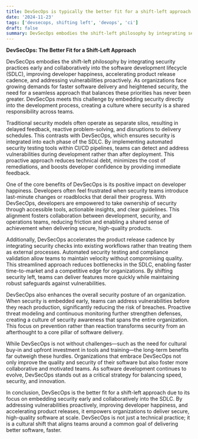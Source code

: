 ```yaml
---
title: DevSecOps is typically the better fit for a shift-left approach due to its focus on embedding security practices early and collaboratively in the SDLC
date: '2024-11-23'
tags: ['devsecops, shifting left', 'devops', 'ci']
draft: false
summary: DevSecOps embodies the shift-left philosophy by integrating security practices early and collaboratively into the software development lifecycle, improving developer happiness, accelerating product release cadence, and addressing vulnerabilities proactively.
---
```


**DevSecOps: The Better Fit for a Shift-Left Approach**

DevSecOps embodies the shift-left philosophy by integrating security practices early and collaboratively into the software development lifecycle (SDLC), improving developer happiness, accelerating product release cadence, and addressing vulnerabilities proactively. As organizations face growing demands for faster software delivery and heightened security, the need for a seamless approach that balances these priorities has never been greater. DevSecOps meets this challenge by embedding security directly into the development process, creating a culture where security is a shared responsibility across teams.  

Traditional security models often operate as separate silos, resulting in delayed feedback, reactive problem-solving, and disruptions to delivery schedules. This contrasts with DevSecOps, which ensures security is integrated into each phase of the SDLC. By implementing automated security testing tools within CI/CD pipelines, teams can detect and address vulnerabilities during development rather than after deployment. This proactive approach reduces technical debt, minimizes the cost of remediations, and boosts developer confidence by providing immediate feedback.  

One of the core benefits of DevSecOps is its positive impact on developer happiness. Developers often feel frustrated when security teams introduce last-minute changes or roadblocks that derail their progress. With DevSecOps, developers are empowered to take ownership of security through accessible tools, actionable insights, and clear guidelines. This alignment fosters collaboration between development, security, and operations teams, reducing friction and enabling a shared sense of achievement when delivering secure, high-quality products.  

Additionally, DevSecOps accelerates the product release cadence by integrating security checks into existing workflows rather than treating them as external processes. Automated security testing and compliance validation allow teams to maintain velocity without compromising quality. This streamlined approach reduces bottlenecks in the SDLC, enabling faster time-to-market and a competitive edge for organizations. By shifting security left, teams can deliver features more quickly while maintaining robust safeguards against vulnerabilities.  

DevSecOps also enhances the overall security posture of an organization. When security is embedded early, teams can address vulnerabilities before they reach production, significantly reducing the risk of breaches. Proactive threat modeling and continuous monitoring further strengthen defenses, creating a culture of security awareness that spans the entire organization. This focus on prevention rather than reaction transforms security from an afterthought to a core pillar of software delivery.  

While DevSecOps is not without challenges—such as the need for cultural buy-in and upfront investment in tools and training—the long-term benefits far outweigh these hurdles. Organizations that embrace DevSecOps not only improve the quality and security of their software but also foster more collaborative and motivated teams. As software development continues to evolve, DevSecOps stands out as a critical strategy for balancing speed, security, and innovation.  

In conclusion, DevSecOps is the better fit for a shift-left approach due to its focus on embedding security early and collaboratively into the SDLC. By addressing vulnerabilities proactively, improving developer happiness, and accelerating product releases, it empowers organizations to deliver secure, high-quality software at scale. DevSecOps is not just a technical practice; it is a cultural shift that aligns teams around a common goal of delivering better software, faster.  